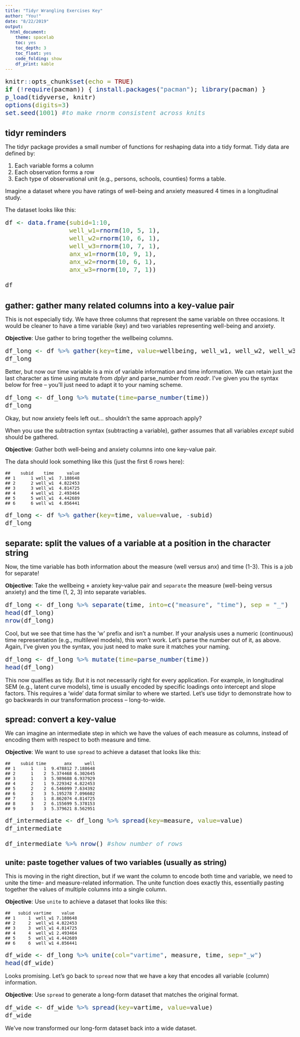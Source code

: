 ```yaml
---
title: "Tidyr Wrangling Exercises Key"
author: "You!"
date: "8/22/2019"
output:
  html_document:
    theme: spacelab
    toc: yes
    toc_depth: 3
    toc_float: yes
    code_folding: show
    df_print: kable
---
```

<style type="text/css">
body{ font-size: 18px; max-width: 1600px; margin: auto; padding: 1em; }
code.r{ font-size: 20px; }
pre { font-size: 16px; }
h1 { font-size: 26px; }
h2 { font-size: 23px; }
h3 { font-size: 20px; }
</style>

```r
knitr::opts_chunk$set(echo = TRUE)
if (!require(pacman)) { install.packages("pacman"); library(pacman) }
p_load(tidyverse, knitr)
options(digits=3)
set.seed(1001) #to make rnorm consistent across knits
```

# tidyr reminders

The tidyr package provides a small number of functions for reshaping data into a tidy format. Tidy data are defined by:

1. Each variable forms a column
2. Each observation forms a row
3. Each type of observational unit (e.g., persons, schools, counties) forms a table.

Imagine a dataset where you have ratings of well-being and anxiety measured 4 times in a longitudinal study.

The dataset looks like this:

```r
df <- data.frame(subid=1:10, 
                 well_w1=rnorm(10, 5, 1), 
                 well_w2=rnorm(10, 6, 1), 
                 well_w3=rnorm(10, 7, 1),
                 anx_w1=rnorm(10, 9, 1), 
                 anx_w2=rnorm(10, 6, 1), 
                 anx_w3=rnorm(10, 7, 1))

df
```

# gather: gather many related columns into a key-value pair

This is not especially tidy. We have three columns that represent the same variable on three occasions. It would be cleaner to have a time variable (key) and two variables representing well-being and anxiety.

**Objective**: Use gather to bring together the wellbeing columns.

```r
df_long <- df %>% gather(key=time, value=wellbeing, well_w1, well_w2, well_w3)
df_long
```

Better, but now our time variable is a mix of variable information and time information. We can retain just the last character as time using mutate from *dplyr* and parse_number from *readr*. I've given you the syntax below for free -- you'll just need to adapt it to your naming scheme.

```r
df_long <- df_long %>% mutate(time=parse_number(time))
df_long
```

Okay, but now anxiety feels left out... shouldn't the same approach apply?

When you use the subtraction syntax (subtracting a variable), gather assumes that all variables *except* subid should be gathered.

**Objective**: Gather both well-being and anxiety columns into one key-value pair.

The data should look something like this (just the first 6 rows here):

```
##    subid    time     value
## 1      1 well_w1  7.188648
## 2      2 well_w1  4.822453
## 3      3 well_w1  4.814725
## 4      4 well_w1  2.493464
## 5      5 well_w1  4.442689
## 6      6 well_w1  4.856441
```

```r
df_long <- df %>% gather(key=time, value=value, -subid)
df_long
```

# separate: split the values of a variable at a position in the character string

Now, the time variable has both information about the measure (well versus anx) and time (1-3). This is a job for separate!

**Objective**: Take the wellbeing + anxiety key-value pair and `separate` the measure (well-being versus anxiety) and the time (1, 2, 3) into separate variables.

```r
df_long <- df_long %>% separate(time, into=c("measure", "time"), sep = "_")
head(df_long)
nrow(df_long)
```

Cool, but we see that time has the 'w' prefix and isn't a number. If your analysis uses a numeric (continuous) time representation (e.g., multilevel models), this won't work. Let's parse the number out of it, as above. Again, I've given you the syntax, you just need to make sure it matches your naming.

```r
df_long <- df_long %>% mutate(time=parse_number(time))
head(df_long)
```

This now qualifies as tidy. But it is not necessarily right for every application. For example, in longitudinal SEM (e.g., latent curve models), time is usually encoded by specific loadings onto intercept and slope factors. This requires a 'wide' data format similar to where we started. Let's use tidyr to demonstrate how to go backwards in our transformation process -- long-to-wide.

# spread: convert a key-value 

We can imagine an intermediate step in which we have the values of each measure as columns, instead of encoding them with respect to both measure and time.

**Objective**: We want to use `spread` to achieve a dataset that looks like this:

```
##    subid time       anx     well
## 1      1    1  9.478812 7.188648
## 2      1    2  5.374468 6.302645
## 3      1    3  5.989688 6.937929
## 4      2    1  9.229342 4.822453
## 5      2    2  6.546099 7.634392
## 6      2    3  5.195278 7.096602
## 7      3    1  8.862074 4.814725
## 8      3    2  6.155699 5.378153
## 9      3    3  5.379621 8.562951
```

```r
df_intermediate <- df_long %>% spread(key=measure, value=value)
df_intermediate

df_intermediate %>% nrow() #show number of rows
```

## unite: paste together values of two variables (usually as string)

This is moving in the right direction, but if we want the column to encode both time and variable, we need to unite the time- and measure-related information. The unite function does exactly this, essentially pasting together the values of multiple columns into a single column.

**Objective**: Use `unite` to achieve a dataset that looks like this:

```
##   subid vartime    value
## 1     1  well_w1 7.188648
## 2     2  well_w1 4.822453
## 3     3  well_w1 4.814725
## 4     4  well_w1 2.493464
## 5     5  well_w1 4.442689
## 6     6  well_w1 4.856441
```

```r
df_wide <- df_long %>% unite(col="vartime", measure, time, sep="_w")
head(df_wide)
```

Looks promising. Let's go back to `spread` now that we have a key that encodes all variable (column) information.

**Objective**: Use `spread` to generate a long-form dataset that matches the original format.

```r
df_wide <- df_wide %>% spread(key=vartime, value=value)
df_wide
```

We've now transformed our long-form dataset back into a wide dataset.


